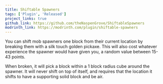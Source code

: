 ```yaml
---
title: Shiftable Spawners
tags: ['Plugin', 'Released']
project_links: true
github_link: https://github.com/theNaspenGrove/ShiftableSpawners
modrinth_link: https://modrinth.com/plugin/shiftable-spawners
---
```


You can shift mob spawners one block from their current location by breaking them with a silk touch golden pickaxe. This will also cost whatever experience the spawner would have given you, a random value between 15-43 points. 

When broken, it will pick a block within a 1 block radius cube around the spawner. It will never shift on top of itself, and requires that the location it shifts to have a supporting solid block and be air.